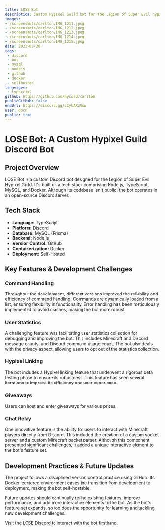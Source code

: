 ---
title: LOSE Bot
description: Custom Hypixel Guild bot for the Legion of Super Evil hypixel guild. 
images: 
- /screenshots/carlton/IMG_1211.jpeg
- /screenshots/carlton/IMG_1212.jpeg
- /screenshots/carlton/IMG_1213.jpeg
- /screenshots/carlton/IMG_1214.jpeg
- /screenshots/carlton/IMG_1215.jpeg
date: 2023-08-26
tags:
 - discord
 - bot
 - mysql
 - nodejs
 - github
 - docker
 - selfhosted
languages:
 - typscript
github: https://github.com/hycord/carlton
publicGithub: false
endUrl: https://discord.gg/cCyUAXz9xw
user: docn
public: true
---
# LOSE Bot: A Custom Hypixel Guild Discord Bot

## Project Overview
LOSE Bot is a custom Discord bot designed for the Legion of Super Evil Hypixel Guild. It's built on a tech stack comprising Node.js, TypeScript, MySQL, and Docker. Although its codebase isn't public, the bot operates in an open-source Discord server.

## Tech Stack
- **Language:** TypeScript
- **Platform:** Discord
- **Database:** MySQL (Prisma)
- **Backend:** Node.js
- **Version Control:** GitHub
- **Containerization:** Docker
- **Deployment:** Self-Hosted

## Key Features & Development Challenges

### Command Handling
Throughout the development, different versions improved the reliability and efficiency of command handling. Commands are dynamically loaded from a list, ensuring flexibility in functionality. Error handling has been meticulously implemented to avoid crashes, making the bot more robust.

### User Statistics
A challenging feature was facilitating user statistics collection for debugging and improving the bot. This includes Minecraft and Discord message counts, and Discord command usage count. The bot also deals with the privacy aspect, allowing users to opt out of the statistics collection.

### Hypixel Linking
The bot includes a Hypixel linking feature that underwent a rigorous beta testing phase to ensure its robustness. This feature has seen several iterations to improve its efficiency and user experience.

### Giveaways
Users can host and enter giveaways for various prizes.

### Chat Relay
One innovative feature is the ability for users to interact with Minecraft players directly from Discord. This included the creation of a custom socket server and a custom Minecraft packet parser. Although this component presented significant challenges, it added a unique interactive element to the bot's feature set.

## Development Practices & Future Updates
The project follows a disciplined version control practice using GitHub. Its Docker-centered environment eases the transition from development to deployment, making the bot self-hostable.

Future updates should continually refine existing features, improve performance, and add more interactive elements to the bot. As the bot's feature set expands, so too does the opportunity for learning and tackling new development challenges.

Visit the [LOSE Discord](https://discord.gg/cCyUAXz9xw) to interact with the bot firsthand.
